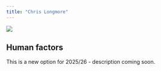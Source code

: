 ```yaml
---
title: "Chris Longmore"
---
```


![](images/ChrisLongmore.jpg)

## Human factors

This is a new option for 2025/26 - description coming soon.
